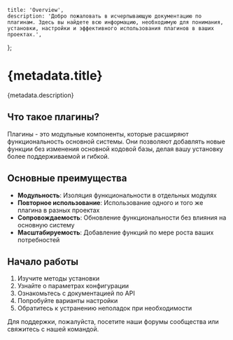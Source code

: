 	title: 'Overview',
	description: 'Добро пожаловать в исчерпывающую документацию по плагинам. Здесь вы найдете всю информацию, необходимую для понимания, установки, настройки и эффективного использования плагинов в ваших проектах.',
};

# {metadata.title}

{metadata.description}

## Что такое плагины?

Плагины - это модульные компоненты, которые расширяют функциональность основной системы. Они позволяют добавлять новые функции без изменения основной кодовой базы, делая вашу установку более поддерживаемой и гибкой.

## Основные преимущества

- **Модульность**: Изоляция функциональности в отдельных модулях
- **Повторное использование**: Использование одного и того же плагина в разных проектах
- **Сопровождаемость**: Обновление функциональности без влияния на основную систему
- **Масштабируемость**: Добавление функций по мере роста ваших потребностей

## Начало работы

1. Изучите методы установки
2. Узнайте о параметрах конфигурации
3. Ознакомьтесь с документацией по API
4. Попробуйте варианты настройки
5. Обратитесь к устранению неполадок при необходимости

Для поддержки, пожалуйста, посетите наши форумы сообщества или свяжитесь с нашей командой.
